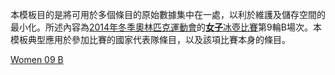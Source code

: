 <noinclude>
本模板目的是將可用於多個條目的原始數據集中在一處，以利於維護及儲存空間的最小化。所述內容為[[2014年冬季奧林匹克運動會]]的[[2014年冬季奧林匹克運動會女子冰壺比賽|'''女子'''冰壺比賽]]第9輪B場次。本模板典型應用於參加比賽的國家代表隊條目，以及該項比賽本身的條目。
</noinclude>{{Curlingbox
| sheet = B {{v|2014 Winter Olympics women's curling draw 9 sheet B}}
| team1 = {{flagIOC|CAN|2014年冬季}}（[[珍妮弗·琼斯 (冰壶运动员)|琼斯]]）
|0|0|3|0|2|0|0|0|0|X| |5
| team2 = {{flagIOC|RUS|2014年冬季}}（[[Anna Sidorova|Sidorova]]）{{X}}
|0|1|0|1|0|0|0|0|1|X| |3
}}<noinclude>
{{2014 Winter Olympics curling convenience template navbox}}
[[Category:2014年冬季奧林匹克運動會冰壺比賽模板|Women 09 B]]
</noinclude>